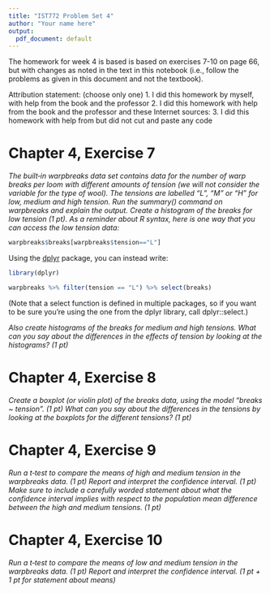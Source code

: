 ```yaml
---
title: "IST772 Problem Set 4"
author: "Your name here"
output:
  pdf_document: default
---
```


The homework for week 4 is based is based on exercises 7-10 on page 66, but with changes as noted in the text in this notebook (i.e., follow the problems as given in this document and not the textbook). 

Attribution statement: (choose only one)
1. I did this homework by myself, with help from the book and the professor
2. I did this homework with help from the book and the professor and these Internet sources:
3. I did this homework with help from <Name of another student> but did not cut and paste any code

# Chapter 4, Exercise 7 

_The built‐in warpbreaks data set contains data for the number of warp breaks per loom with different amounts of tension (we will not consider the variable for the type of wool). The tensions are labelled "L", "M" or "H" for low, medium and high tension. Run the summary() command on warpbreaks and explain the output. Create a histogram of the breaks for low tension (1 pt). As a reminder about R syntax, here is one way that you can access the low tension data:_

```r
warpbreaks$breaks[warpbreaks$tension=="L"]
```

Using the [dplyr](https://dplyr.tidyverse.org/) package, you can instead write:

```r
library(dplyr)

warpbreaks %>% filter(tension == "L") %>% select(breaks)
```

(Note that a select function is defined in multiple packages, so if you want to be sure you're using the one from the dplyr library, call dplyr::select.)

_Also create histograms of the breaks for medium and high tensions. What can you say about the differences in the effects of tension by looking at the histograms? (1 pt)_

# Chapter 4, Exercise 8

_Create a boxplot (or violin plot) of the breaks data, using the model “breaks ~ tension". (1 pt) What can you say about the differences in the tensions by looking at the boxplots for the different tensions? (1 pt)_

# Chapter 4, Exercise 9

_Run a t‐test to compare the means of high and medium tension in the warpbreaks data. (1 pt) Report and interpret the confidence interval. (1 pt) Make sure to include a carefully worded statement about what the confidence interval implies with respect to the population mean difference between the high and medium tensions. (1 pt)_

# Chapter 4, Exercise 10

_Run a t‐test to compare the means of low and medium tension in the warpbreaks data. (1 pt) Report and interpret the confidence interval. (1 pt + 1 pt for statement about means)_